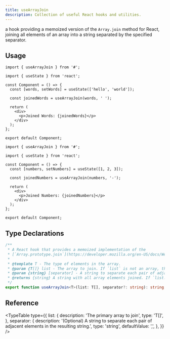 ```yaml
---
title: useArrayJoin
description: Collection of useful React hooks and utilities.
---
```


a hook providing a memoized version of the `Array.join` method for React, joining all elements of an array into a string separated by the specified separator.

## Usage

```tsx
import { useArrayJoin } from '#';

import { useState } from 'react';

const Component = () => {
  const [words, setWords] = useState(['hello', 'world']);

  const joinedWords = useArrayJoin(words, ' ');

  return (
    <div>
      <p>Joined Words: {joinedWords}</p>
    </div>
  );
};

export default Component;
```

```tsx
import { useArrayJoin } from '#';

import { useState } from 'react';

const Component = () => {
  const [numbers, setNumbers] = useState([1, 2, 3]);

  const joinedNumbers = useArrayJoin(numbers, '-');

  return (
    <div>
      <p>Joined Numbers: {joinedNumbers}</p>
    </div>
  );
};

export default Component;
```

## Type Declarations

```ts
/**
 * A React hook that provides a memoized implementation of the
 * [`Array.prototype.join`](https://developer.mozilla.org/en-US/docs/Web/JavaScript/Reference/Global_Objects/Array/join) method.
 *
 * @template T - The type of elements in the array.
 * @param {T[]} list - The array to join. If `list` is not an array, the hook returns an empty string.
 * @param {string} [separator] - A string to separate each pair of adjacent elements of the array. If omitted, the array elements are separated by a comma (",").
 * @returns {string} A string with all array elements joined. If `list.length` is `0`, an empty string is returned.
 */
export function useArrayJoin<T>(list: T[], separator?: string): string;
```

## Reference

<TypeTable
  type={{
    list: {
      description: 'The primary array to join',
      type: 'T[]',
    },
    separator: {
      description:
        '(Optional) A string to separate each pair of adjacent elements in the resulting string.',
      type: 'string',
      defaultValue: ',',
    },
  }}
/>

